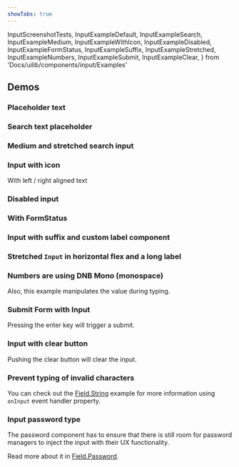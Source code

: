 ```yaml
---
showTabs: true
---
```


  InputScreenshotTests,
  InputExampleDefault,
  InputExampleSearch,
  InputExampleMedium,
  InputExampleWithIcon,
  InputExampleDisabled,
  InputExampleFormStatus,
  InputExampleSuffix,
  InputExampleStretched,
  InputExampleNumbers,
  InputExampleSubmit,
  InputExampleClear,
} from 'Docs/uilib/components/input/Examples'

## Demos

### Placeholder text

<InputExampleDefault />

### Search text placeholder

<InputExampleSearch />

### Medium and stretched search input

<InputExampleMedium />

### Input with icon

With left / right aligned text

<InputExampleWithIcon />

### Disabled input

<InputExampleDisabled />

### With FormStatus

<InputExampleFormStatus />

### Input with suffix and custom label component

<InputExampleSuffix />

### Stretched `Input` in horizontal flex and a long label

<InputExampleStretched />

### Numbers are using DNB Mono (monospace)

Also, this example manipulates the value during typing.

<InputExampleNumbers />

### Submit Form with Input

Pressing the enter key will trigger a submit.

<InputExampleSubmit />

### Input with clear button

Pushing the clear button will clear the input.

<InputExampleClear />

### Prevent typing of invalid characters

You can check out the [Field.String](/uilib/extensions/forms/base-fields/String/#prevent-typing-of-invalid-characters) example for more information using `onInput` event handler property.

### Input password type

The password component has to ensure that there is still room for password managers to inject the input with their UX functionality.

Read more about it in [Field.Password](/uilib/extensions/forms/feature-fields/more-fields/Password/).

<VisibleWhenVisualTest>
  <InputScreenshotTests />
</VisibleWhenVisualTest>
